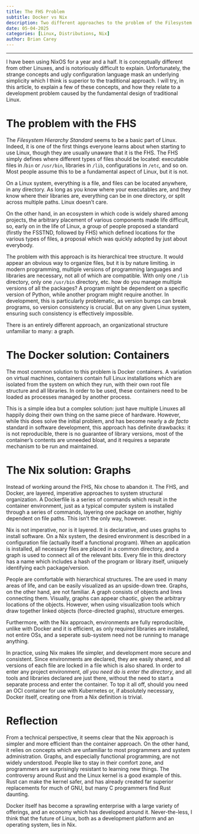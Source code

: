 ```yaml
---
title: The FHS Problem
subtitle: Docker vs Nix
description: Two different approaches to the problem of the Filesystem Heirarchy Standard
date: 05-04-2025
categories: [Linux, Distributions, Nix]
author: Brian Carey
---
```


---

I have been using NixOS for a year and a half. It is conceptually different from other Linuxes, and is notoriously difficult to explain. Unfortunately, the strange concepts and ugly configuration language mask an underlying simplicity which I think is superior to the traditional approach. I will try, in this article, to explain a few of these concepts, and how they relate to a development problem caused by the fundamental design of traditional Linux.

# The problem with the FHS

The *Filesystem Hierarchy Standard* seems to be a basic part of Linux. Indeed, it is one of the first things everyone learns about when starting to use Linux, though they are usually unaware that it is the FHS. The FHS simply defines where different types of files should be located: executable files in /`bin` or `/usr/bin`, libraries in `/lib`, configurations in `/etc`, and so on. Most people assume this to be a fundamental aspect of Linux, but it is not.

On a Linux system, everything is a file, and files can be located anywhere, in any directory. As long as you know where your executables are, and they know where their libraries are, everything can be in one directory, or split across multiple paths. Linux doesn't care.

On the other hand, in an ecosystem in which code is widely shared among projects, the arbitrary placement of various components made life difficult, so, early on in the life of Linux, a group of people proposed a standard (firstly the FSSTND, followed by FHS) which defined locations for the various types of files, a proposal which was quickly adopted by just about everybody.

The problem with this approach is its hierarchical tree structure. It would appear an obvious way to organize files, but it is by nature limiting. in modern programming, multiple versions of programming languages and libraries are necessary, not all of which are compatible. With only one `/lib` directory, only one `/usr/bin` directory, etc. how do you manage multiple versions of all the packages? A program might be dependent on a specific version of Python, while another program might require another. In development, this is particularly problematic, as version bumps can break programs, so version consistency is crucial. But on any given Linux system, ensuring such consistency is effectively impossible.

There is an entirely different approach, an organizational structure unfamiliar to many: a graph.

# The Docker solution: Containers

The most common solution to this problem is Docker containers. A variation on virtual machines, containers contain full Linux installations which are isolated from the system on which they run, with their own root file structure and all libraries. In order to be used, these containers need to be loaded as processes managed by another process.

This is a simple idea but a complex solution: just have multiple Linuxes all happily doing their own thing on the same piece of hardware. However, while this does solve the initial problem, and has become nearly a *de facto* standard in software development, this approach has definite drawbacks: it is not reproducible, there is no guarantee of library versions, most of the container's contents are unneeded bloat, and it requires a separate mechanism to be run and maintained.

# The Nix solution: Graphs

Instead of working around the FHS, Nix chose to abandon it. The FHS, and Docker, are layered, imperative approaches to system structural organization. A Dockerfile is a series of commands which result in the container environment, just as a typical computer system is installed through a series of commands, layering one package on another, highly dependent on file paths. This isn't the only way, however.

Nix is not imperative, nor is it layered. It is declarative, and uses graphs to install software. On a Nix system, the desired environment is described in a configuration file (actually itself a functional program). When an application is installed, all necessary files are placed in a common directory, and a graph is used to connect all of the relevant bits. Every file in this directory has a name which includes a hash of the program or library itself, uniquely identifying each package/version.

People are comfortable with hierarchical structures. The are used in many areas of life, and can be easily visualized as an upside-down tree. Graphs, on the other hand, are not familiar. A graph consists of objects and lines connecting them. Visually, graphs can appear chaotic, given the arbitrary locations of the objects. However, when using visualization tools which draw together linked objects (force-directed graphs), structure emerges.

Furthermore, with the Nix approach, environments are fully reproducible, unlike with Docker and it is efficient, as only required libraries are installed, not entire OSs, and a seperate sub-system need not be running to manage anything.

In practice, using Nix makes life simpler, and development more secure and consistent. Since environments are declared, they are easily shared, and all versions of each file are locked in a file which is also shared. In order to enter any project environment, *all you need do is enter the directory*, and all tools and libraries declared are just there, without the need to start a separate process and enter the container. To top it all off, should you need an OCI container for use with Kubernetes or, if absolutely necessary, Docker itself, creating one from a Nix definition is trivial.

# Reflection

From a technical perspective, it seems clear that the Nix approach is simpler and more efficient than the container approach. On the other hand, it relies on concepts which are unfamiliar to most programmers and system administration. Graphs, and especially functional programming, are not widely understood. People like to stay in their comfort zone, and programmers are surprisingly resistant to learning new things. The controversy around Rust and the Linux kernel is a good example of this. Rust can make the kernel safer, and has already created far superior replacements for much of GNU, but many C programmers find Rust daunting.

Docker itself has become a sprawling enterprise with a large variety of offerings, and an economy which has developed around it. Never-the-less, I think that the future of Linux, both as a development platform and an operating system, lies in Nix.
